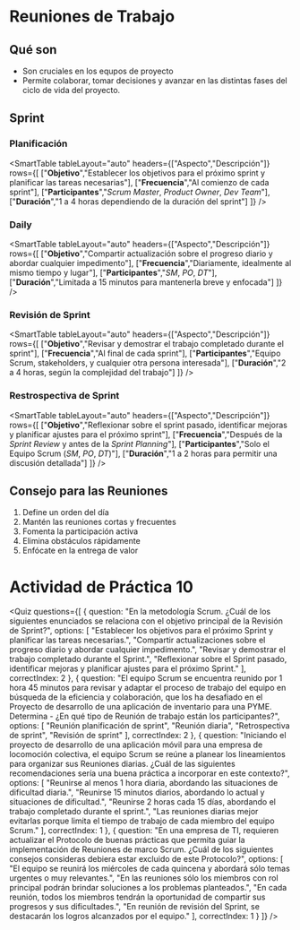 # Reuniones de Trabajo

## Qué son

- Son cruciales en los equpos de proyecto
- Permite colaborar, tomar decisiones y avanzar en las distintas fases del ciclo de vida del proyecto.

## Sprint

### Planificación

<SmartTable
  tableLayout="auto"
  headers={["Aspecto","Descripción"]}
  rows={[
    ["**Objetivo**","Establecer los objetivos para el próximo sprint y planificar las tareas necesarias"],
    ["**Frecuencia**","Al comienzo de cada sprint"],
    ["**Participantes**","*Scrum Master*, *Product Owner*, *Dev Team*"],
    ["**Duración**","1 a 4 horas dependiendo de la duración del sprint"]
  ]}
/>

### Daily

<SmartTable
  tableLayout="auto"
  headers={["Aspecto","Descripción"]}
  rows={[
    ["**Objetivo**","Compartir actualización sobre el progreso diario y abordar cualquier impedimento"],
    ["**Frecuencia**","Diariamente, idealmente al mismo tiempo y lugar"],
    ["**Participantes**","*SM*, *PO*, *DT*"],
    ["**Duración**","Limitada a 15 minutos para mantenerla breve y enfocada"]
  ]}
/>

### Revisión de Sprint

<SmartTable
  tableLayout="auto"
  headers={["Aspecto","Descripción"]}
  rows={[
    ["**Objetivo**","Revisar y demostrar el trabajo completado durante el sprint"],
    ["**Frecuencia**","Al final de cada sprint"],
    ["**Participantes**","Equipo Scrum, stakeholders, y cualquier otra persona interesada"],
    ["**Duración**","2 a 4 horas, según la complejidad del trabajo"]
  ]}
/>

### Restrospectiva de Sprint

<SmartTable
  tableLayout="auto"
  headers={["Aspecto","Descripción"]}
  rows={[
    ["**Objetivo**","Reflexionar sobre el sprint pasado, identificar mejoras y planificar ajustes para el próximo sprint"],
    ["**Frecuencia**","Después de la *Sprint Review* y antes de la *Sprint Planning*"],
    ["**Participantes**","Solo el Equipo Scrum (*SM*, *PO*, *DT*)"],
    ["**Duración**","1 a 2 horas para permitir una discusión detallada"]
  ]}
/>

## Consejo para las Reuniones
1. Define un orden del día
2. Mantén las reuniones cortas y frecuentes
3. Fomenta la participación activa
4. Elimina obstáculos rápidamente
5. Enfócate en la entrega de valor

# Actividad de Práctica 10

<Quiz questions={[
  {
    question: "En la metodología Scrum. ¿Cuál de los siguientes enunciados se relaciona con el objetivo principal de la Revisión de Sprint?",
    options: [
      "Establecer los objetivos para el próximo Sprint y planificar las tareas necesarias.",
      "Compartir actualizaciones sobre el progreso diario y abordar cualquier impedimento.",
      "Revisar y demostrar el trabajo completado durante el Sprint.",
      "Reflexionar sobre el Sprint pasado, identificar mejoras y planificar ajustes para el próximo Sprint."
    ],
    correctIndex: 2
  },
  {
    question: "El equipo Scrum se encuentra reunido por 1 hora 45 minutos para revisar y adaptar el proceso de trabajo del equipo en búsqueda de la eficiencia y colaboración, que los ha desafiado en el Proyecto de desarrollo de una aplicación de inventario para una PYME. Determina - ¿En qué tipo de Reunión de trabajo están los participantes?",
    options: [
      "Reunión planificación de sprint",
      "Reunión diaria",
      "Retrospectiva de sprint",
      "Revisión de sprint"
    ],
    correctIndex: 2
  },
  {
    question: "Iniciando el proyecto de desarrollo de una aplicación móvil para una empresa de locomoción colectiva, el equipo Scrum se reúne a planear los lineamientos para organizar sus Reuniones diarias. ¿Cuál de las siguientes recomendaciones sería una buena práctica a incorporar en este contexto?",
    options: [
      "Reunirse al menos 1 hora diaria, abordando las situaciones de dificultad diaria.",
      "Reunirse 15 minutos diarios, abordando lo actual y situaciones de dificultad.",
      "Reunirse 2 horas cada 15 días, abordando el trabajo completado durante el sprint.",
      "Las reuniones diarias mejor evitarlas porque limita el tiempo de trabajo de cada miembro del equipo Scrum."
    ],
    correctIndex: 1
  },
  {
    question: "En una empresa de TI, requieren actualizar el Protocolo de buenas prácticas que permita guiar la implementación de Reuniones de marco Scrum. ¿Cuál de los siguientes consejos consideras debiera estar excluido de este Protocolo?",
    options: [
      "El equipo se reunirá los miércoles de cada quincena y abordará sólo temas urgentes o muy relevantes.",
      "En las reuniones sólo los miembros con rol principal podrán brindar soluciones a los problemas planteados.",
      "En cada reunión, todos los miembros tendrán la oportunidad de compartir sus progresos y sus dificultades.",
      "En reunión de revisión del Sprint, se destacarán los logros alcanzados por el equipo."
    ],
    correctIndex: 1
  }
]} />